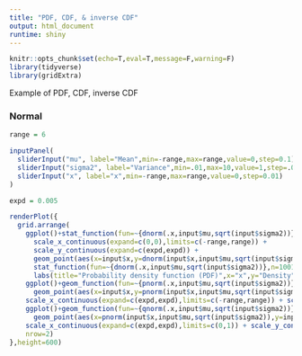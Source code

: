 ---
title: "PDF, CDF, & inverse CDF"
output: html_document
runtime: shiny
---

<style>
.shiny-frame{width:1400px;height:1200px;}
</style>

```{r setup, include=FALSE}
knitr::opts_chunk$set(echo=T,eval=T,message=F,warning=F)
library(tidyverse)
library(gridExtra)
```



Example of PDF, CDF, inverse CDF

### Normal

```{r,echo=F,fig.width=8,fig.height=8}
range = 6

inputPanel(
  sliderInput("mu", label="Mean",min=-range,max=range,value=0,step=0.1),
  sliderInput("sigma2", label="Variance",min=.01,max=10,value=1,step=.01),
  sliderInput("x", label="x",min=-range,max=range,value=0,step=0.01)
)

expd = 0.005

renderPlot({
  grid.arrange(
    ggplot()+stat_function(fun=~{dnorm(.x,input$mu,sqrt(input$sigma2))},n=1001)+
      scale_x_continuous(expand=c(0,0),limits=c(-range,range)) + 
      scale_y_continuous(expand=c(expd,expd)) + 
      geom_point(aes(x=input$x,y=dnorm(input$x,input$mu,sqrt(input$sigma2))),color="red",size=4) + 
      stat_function(fun=~{dnorm(.x,input$mu,sqrt(input$sigma2))},n=1001,geom="area",xlim=c(-100,input$x),fill="red",alpha=.5)+
      labs(title="Probability density function (PDF)",x="x",y="Density"),
    ggplot()+geom_function(fun=~{pnorm(.x,input$mu,sqrt(input$sigma2))},n=1001)+
      geom_point(aes(x=input$x,y=pnorm(input$x,input$mu,sqrt(input$sigma2))),color="red",size=4) +
    scale_x_continuous(expand=c(expd,expd),limits=c(-range,range)) + scale_y_continuous(expand=c(expd,0)) + labs(title="Cumulative density function (CDF)",x="x",y="Probability"),
    ggplot()+geom_function(fun=~{qnorm(.x,input$mu,sqrt(input$sigma2))},n=1001)+
      geom_point(aes(x=pnorm(input$x,input$mu,sqrt(input$sigma2)),y=input$x),color="red",size=4) +
    scale_x_continuous(expand=c(expd,expd),limits=c(0,1)) + scale_y_continuous(expand=c(expd,expd),limits=c(-range,range)) + labs(title="Inverse CDF",x="Probability",y="x"),
    nrow=2)
},height=600)
```


























<!-- ### Binomial -->

<!-- ```{r,echo=F,fig.width=8,fig.height=8} -->
<!-- max_n = 20 -->

<!-- inputPanel( -->
<!--   sliderInput("n", label="Number of trials",min=0,max=max_n,value=10,step=1), -->
<!--   sliderInput("p", label="Probability of success",min=0,max=1,value=.5,step=.01), -->
<!--   sliderInput("x", label="x",min=0,max=max_n,value=5,step=1) -->
<!-- ) -->

<!-- expd = 0.005 -->

<!-- renderPlot({ -->
<!--   grid.arrange( -->
<!--     ggplot()+geom_col(data=tibble(x=0:input$n,y=dbinom(x,input$n,input$p)),aes(x=x,y=y)) + -->
<!--       scale_x_continuous(expand=c(0,0),limits=c(0,input$n)) +  -->
<!--       scale_y_continuous(expand=c(expd,expd)) +  -->
<!--       geom_point(aes(x=input$x,y=dnorm(input$x,input$mu,input$sigma2)),color="red",size=4) +  -->
<!--       stat_function(fun=~{dnorm(.x,input$mu,input$sigma2)},n=1001,geom="area",xlim=c(-100,input$x),fill="red",alpha=.5)+ -->
<!--       labs(title="Probability density function (PDF)",x="x",y="Density"), -->
<!--     ggplot()+geom_function(fun=~{pnorm(.x,input$mu,input$sigma2)},n=1001)+ -->
<!--       geom_point(aes(x=input$x,y=pnorm(input$x,input$mu,input$sigma2)),color="red",size=4) + -->
<!--     scale_x_continuous(expand=c(expd,expd),limits=c(-range,range)) + scale_y_continuous(expand=c(expd,0)) + labs(title="Cumulative density function (CDF)",x="x",y="Probability"), -->
<!--     ggplot()+geom_function(fun=~{qnorm(.x,input$mu,input$sigma2)},n=1001)+ -->
<!--       geom_point(aes(x=pnorm(input$x,input$mu,input$sigma2),y=input$x),color="red",size=4) + -->
<!--     scale_x_continuous(expand=c(expd,expd),limits=c(0,1)) + scale_y_continuous(expand=c(expd,expd),limits=c(-range,range)) + labs(title="Inverse CDF",x="Probability",y="x"), -->
<!--     nrow=2) -->
<!-- },height=600) -->
<!-- ``` -->




